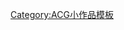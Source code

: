 {{asbox
| image     = Comiclogo.svg
| pix       = 32
| subject   = [[漫畫]]相關
| qualifier = 
| category  = 漫畫小作品
| tempsort  =  
| name      = Template:Comic-stub
}}<noinclude>[[Category:ACG小作品模板]]</noinclude>